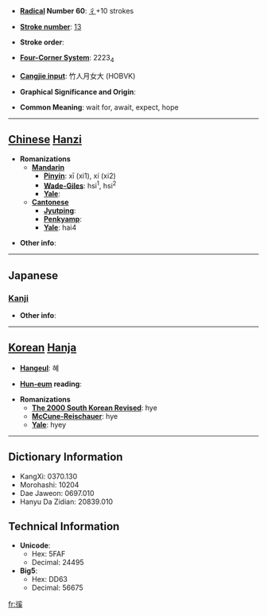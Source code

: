 * '''[[Wiktionary:Chinese radical index| Radical]] Number 60''': [[Wiktionary:Chinese radical index 彳|彳]]+10 strokes

* '''[[Wiktionary:Chinese total strokes index|Stroke number]]''': [[Wiktionary:Chinese total strokes index 13|13]]

* '''Stroke order''': 

* '''[[Wiktionary:Chinese four corner index|Four-Corner System]]''': 2223<sub>4</sub>

* '''[[Wiktionary:Chinese Cangjie index|Cangjie input]]''': 竹人月女大 (HOBVK)

* '''Graphical Significance and Origin''': 

* '''Common Meaning''': wait for, await, expect, hope

----

== [[Chinese]] [[Hanzi]] ==

* '''Romanizations'''
** '''[[Mandarin]]'''
*** '''[[Pinyin]]''': xī (xi1), xí (xi2)
*** '''[[Wade-Giles]]''': hsi<sup>1</sup>, hsi<sup>2</sup>
*** '''[[Yale]]''': 
** '''[[Cantonese]]'''
*** '''[[Jyutping]]''':
*** '''[[Penkyamp]]''': 
*** '''[[Yale]]''': hai4

* '''Other info''': 

----

==Japanese==
===[[Kanji]]===
{{kanji|on readings=[[けい]] (kei), [[げい]] (gei)
|kun readings=[[こみさ]] (komisa), [[もつ]] (motsu)
}}

* '''Other info''':  

----

== [[Korean]] [[Hanja]] ==

* '''[[Hangeul]]''': 혜

* '''[[Hun-eum]] reading''': 

* '''Romanizations'''
** '''[[The 2000 South Korean Revised Romanization|The 2000 South Korean Revised]]''': hye
** '''[[McCune-Reischauer]]''': hye
** '''[[Yale]]''': hyey

----

== Dictionary Information ==

* KangXi: 0370.130
* Morohashi: 10204
* Dae Jaweon: 0697.010
* Hanyu Da Zidian: 20839.010

== Technical Information ==

* '''Unicode''':
** Hex: 5FAF
** Decimal: 24495
* '''Big5''':
** Hex: DD63
** Decimal: 56675

[[fr:徯]]